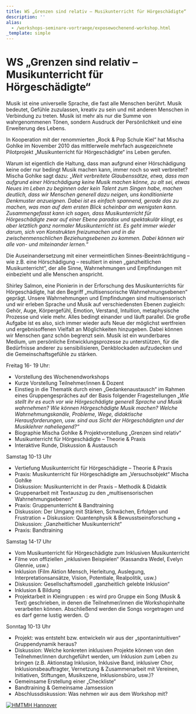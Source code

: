 ```yaml
---
title: WS „Grenzen sind relativ – Musikunterricht für Hörgeschädigte“
description: ''
alias:
  - /workshops-seminare-vortraege/exposewochenend-workshop.html
_template: simple
---
```


# WS „Grenzen sind relativ – Musikunterricht für Hörgeschädigte“

Musik ist eine universelle Sprache, die fast alle Menschen berührt. Musik bedeutet, Gefühle zuzulassen, kreativ zu sein und mit anderen Menschen in Verbindung zu treten. Musik ist mehr als nur die Summe von wahrgenommenen Tönen, sondern Ausdruck der Persönlichkeit und eine Erweiterung des Lebens.

In Kooperation mit der renommierten „Rock & Pop Schule Kiel“ hat Mischa Gohlke im November 2010 das mittlerweile mehrfach ausgezeichnete Pilotprojekt „Musikunterricht für Hörgeschädigte“ ins Leben gerufen.

Warum ist eigentlich die Haltung, dass man aufgrund einer Hörschädigung keine oder nur bedingt Musik machen kann, immer noch so weit verbreitet? Mischa Gohlke sagt dazu: „_Weit verbreitete Glaubenssätze, etwa, dass man aufgrund einer Hörschädigung keine Musik machen könne, zu alt sei, etwas Neues im Leben zu beginnen oder kein Talent zum Singen habe, machen deutlich, dass wir Menschen generell dazu neigen, uns konditionierte Denkmuster anzueignen. Dabei ist es einfach spannend, gerade das zu machen, was man auf dem ersten Blick scheinbar am wenigsten kann. Zusammengefasst kann ich sagen, dass Musikunterricht für Hörgeschädigte zwar auf einer Ebene paradox und spektakulär klingt, es aber letztlich ganz normaler Musikunterricht ist. Es geht immer wieder darum, sich von Konstrukten freizumachen und in die zwischenmenschlichen Beziehungsebenen zu kommen. Dabei können wir alle von- und miteinander lernen._“

Die Auseinandersetzung mit einer vermeintlichen Sinnes-Beeinträchtigung – wie z.B. eine Hörschädigung – resultiert in einen „ganzheitlichen Musikunterricht“, der alle Sinne, Wahrnehmungen und Empfindungen mit einbezieht und alle Menschen anspricht.

Shirley Salmon, eine Pionierin in der Erforschung des Musikunterrichts für Hörgeschädigte, hat den Begriff „multisensorische Wahrnehmungsebenen“ geprägt. Unsere Wahrnehmungen und Empfindungen sind multisensorisch und wir erleben Sprache und Musik auf verschiedensten Ebenen zugleich: Gehör, Auge, Körpergefühl, Emotion, Verstand, Intuition, metaphysische Prozesse und viele mehr. Alles bedingt einander und läuft parallel. Die große Aufgabe ist es also, sich immer wieder aufs Neue der möglichst wertfreien und ergebnisoffenen Vielfalt an Möglichkeiten hinzugeben. Dabei können wir Menschen ganz schön begrenzt sein. Musik ist ein wunderbares Medium, um persönliche Entwicklungsprozesse zu unterstützen, für die Bedürfnisse anderer zu sensibilisieren, Denkblockaden aufzudecken und die Gemeinschaftsgefühle zu stärken.

Freitag 16- 19 Uhr:

- Vorstellung des Wochenendworkshops
- Kurze Vorstellung Teilnehmer/innen & Dozent
- Einstieg in die Thematik durch einen „Gedankenaustausch“ im Rahmen eines Gruppengespräches auf der Basis folgender Fragestellungen _„Wie stellt ihr es euch vor wie Hörgeschädigte generell Sprache und Musik wahrnehmen? Wie können Hörgeschädigte Musik machen? Welche Wahrnehmungskanäle, Probleme, Wege, didaktische Herausforderungen, usw. sind aus Sicht der Hörgeschädigten und der Musiklehrer naheliegend?“_
- Biographie Mischa Gohlke & Projektvorstellung „Grenzen sind relativ“
- Musikunterricht für Hörgeschädigte – Theorie & Praxis
- Interaktive Runde, Diskussion & Austausch

Samstag 10-13 Uhr

- Vertiefung Musikunterricht für Hörgeschädigte – Theorie & Praxis
- Praxis: Musikunterricht für Hörgeschädigte am „Versuchsobjekt“ Mischa Gohlke
- Diskussion: Musikunterricht in der Praxis – Methodik & Didaktik
- Gruppenarbeit mit Textauszug zu den „multisensorischen Wahrnehmungsebenen“
- Praxis: Gruppenunterricht & Bandtraining
- Diskussion: Der Umgang mit Stärken, Schwächen, Erfolgen und Frustration + Diskussion: Quantenphysik & Bewusstseinsforschung + Diskussion: „Ganzheitlicher Musikunterricht“
- Praxis: Bandtraining

Samstag 14-17 Uhr

- Vom Musikunterricht für Hörgeschädigte zum Inklusiven Musikunterricht
- Filme von offiziellen „inklusiven Beispielen“ (Kassandra Wedel, Evelyn Glennie, usw.)
- Inklusion (Film Aktion Mensch, Herleitung, Auslegung, Interpretationsansätze, Vision, Potentiale, Realpolitik, usw.)
- Diskussion: Gesellschaftsmodell „ganzheitlich gelebte Inklusion“
- Inklusion & Bildung
- Projektarbeit in Kleingruppen : es wird pro Gruppe ein Song (Musik & Text) geschrieben, in denen die Teilnehmer/innen die Workshopinhalte verarbeiten können. Abschließend werden die Songs vorgetragen und es darf gerne lustig werden. 😉

Sonntag 10-13 Uhr

- Projekt: was entsteht bzw. entwickeln wir aus der „spontanintuitiven“ Gruppendynamik heraus?
- Diskussion: Welche konkreten inklusiven Projekte können von den Teilnehmer/innen durchgeführt werden, um Inklusion zum Leben zu bringen (z.B. Aktionstag Inklusion, Inklusive Band, inklusiver Chor, Inklusionsbeauftragter, Vernetzung & Zusammenarbeit mit Vereinen, Initiativen, Stiftungen, Musikszene, Inklusionsbüro, usw.)?
- Gemeinsame Erstellung einer „Checkliste“
- Bandtraining & Gemeinsame Jamsession
- Abschlussdiskussion: Was nehmen wir aus dem Workshop mit?

[![HMTMH Hannover](/media/2015/02/NEU20150208_125125.jpg)](/media/2015/02/NEU20150208_125125.jpg)
